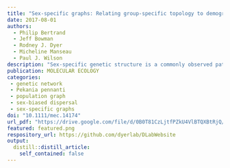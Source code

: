 ```yaml
---
title: "Sex-specific graphs: Relating group-specific topology to demographic and landscape data"
date: 2017-08-01
authors: 
  - Philip Bertrand
  - Jeff Bowman
  - Rodney J. Dyer
  - Micheline Manseau
  - Paul J. Wilson
description: "Sex-specific genetic structure is a commonly observed pattern among vertebrate species. Facing differential selective pressures, individuals may adopt sex-specific life history traits that ultimately shape genetic variation among populations. Although differential dispersal dynamics are commonly detected in the literature, few studies have used genetic structure to investigate sex-specific functional connectivity. The recent use of graph theoretic approaches in landscape genetics has demonstrated network capacities to describe complex system behaviours where network topology represents genetic interaction among subunits. Here, we partition the overall genetic structure into sex-specific graphs, revealing different male and female dispersal dynamics of a fisher (Pekania [Martes] pennanti) metapopulation in southern Ontario. Our analyses based on network topologies supported the hypothesis of male-biased dispersal. Furthermore, we demonstrated that the effect of the landscape, identified at the population level, could be partitioned among sex-specific strata. We found that female connectivity was negatively correlated with snow depth, whereas connectivity among males was not. Our findings underscore the potential of conducting sex-specific analysis by identifying landscape elements or configuration that differentially promotes or impedes functional connectivity between sexes, revealing processes that may otherwise remain cryptic. We propose that the sex-specific graph approach would be applicable to other vagile species where differential sex-specific processes are expected to occur."
publication: MOLECULAR ECOLOGY
categories: 
 - genetic network
 - Pekania pennanti
 - population graph
 - sex-biased dispersal
 - sex-specific graphs
doi: "10.1111/mec.14174"
url_pdf: "https://drive.google.com/file/d/0B0T81CzLjtfPZkU4VlBTQXBtRjQ/view?usp=sharing"
featured: featured.png
respository_url: https://github.com/dyerlab/DLabWebsite
output:
  distill::distill_article:
    self_contained: false
---
```


